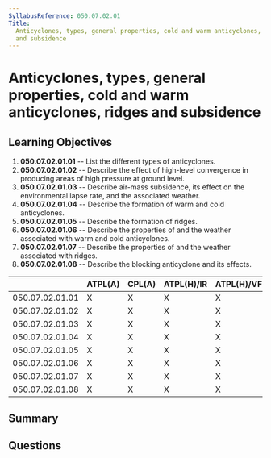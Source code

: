 ```yaml
---
SyllabusReference: 050.07.02.01
Title:
  Anticyclones, types, general properties, cold and warm anticyclones, ridges
  and subsidence
---
```


# Anticyclones, types, general properties, cold and warm anticyclones, ridges and subsidence

## Learning Objectives

1.  **050.07.02.01.01** -- List the different types of anticyclones.
2.  **050.07.02.01.02** -- Describe the effect of high-level convergence in
    producing areas of high pressure at ground level.
3.  **050.07.02.01.03** -- Describe air-mass subsidence, its effect on the
    environmental lapse rate, and the associated weather.
4.  **050.07.02.01.04** -- Describe the formation of warm and cold anticyclones.
5.  **050.07.02.01.05** -- Describe the formation of ridges.
6.  **050.07.02.01.06** -- Describe the properties of and the weather associated
    with warm and cold anticyclones.
7.  **050.07.02.01.07** -- Describe the properties of and the weather associated
    with ridges.
8.  **050.07.02.01.08** -- Describe the blocking anticyclone and its effects.

|                 | ATPL(A) | CPL(A) | ATPL(H)/IR | ATPL(H)/VFR | CPL(H) | IR | CBIR(A) |
| --------------- | ------- | ------ | ---------- | ----------- | ------ | -- | ------- |
| 050.07.02.01.01 | X       | X      | X          | X           | X      | X  | X       |
| 050.07.02.01.02 | X       | X      | X          | X           | X      | X  | X       |
| 050.07.02.01.03 | X       | X      | X          | X           | X      | X  | X       |
| 050.07.02.01.04 | X       | X      | X          | X           | X      | X  | X       |
| 050.07.02.01.05 | X       | X      | X          | X           | X      | X  | X       |
| 050.07.02.01.06 | X       | X      | X          | X           | X      | X  | X       |
| 050.07.02.01.07 | X       | X      | X          | X           | X      | X  | X       |
| 050.07.02.01.08 | X       | X      | X          | X           | X      | X  | X       |

## Summary

## Questions
